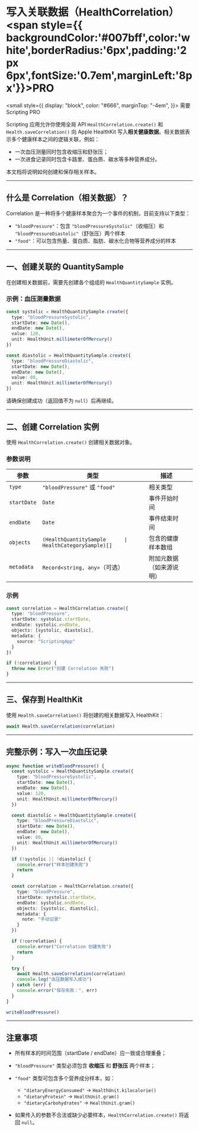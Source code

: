# 写入关联数据（HealthCorrelation） <span style={{ backgroundColor:'#007bff',color:'white',borderRadius:'6px',padding:'2px 6px',fontSize:'0.7em',marginLeft:'8px'}}>PRO</span>

<small
  style={{
    display: "block",
    color: "#666",
    marginTop: "-4em",
  }}>
  需要 Scripting PRO
</small>

Scripting 应用允许你使用全局 API `HealthCorrelation.create()` 和 `Health.saveCorrelation()` 向 Apple HealthKit 写入**相关健康数据**。相关数据表示多个健康样本之间的逻辑关联，例如：

* 一次血压测量同时包含收缩压和舒张压；
* 一次进食记录同时包含卡路里、蛋白质、碳水等多种营养成分。

本文档将说明如何创建和保存相关样本。

---

## 什么是 Correlation（相关数据）？

Correlation 是一种将多个健康样本聚合为一个事件的机制，目前支持以下类型：

* `"bloodPressure"`：包含 `"bloodPressureSystolic"`（收缩压）和 `"bloodPressureDiastolic"`（舒张压）两个样本
* `"food"`：可以包含热量、蛋白质、脂肪、碳水化合物等营养成分的样本

---

## 一、创建关联的 QuantitySample

在创建相关数据前，需要先创建各个组成的 `HealthQuantitySample` 实例。

### 示例：血压测量数据

```ts
const systolic = HealthQuantitySample.create({
  type: "bloodPressureSystolic",
  startDate: new Date(),
  endDate: new Date(),
  value: 120,
  unit: HealthUnit.millimeterOfMercury()
})

const diastolic = HealthQuantitySample.create({
  type: "bloodPressureDiastolic",
  startDate: new Date(),
  endDate: new Date(),
  value: 80,
  unit: HealthUnit.millimeterOfMercury()
})
```

请确保创建成功（返回值不为 `null`）后再继续。

---

## 二、创建 Correlation 实例

使用 `HealthCorrelation.create()` 创建相关数据对象。

### 参数说明

| 参数          | 类型                           | 描述                         |           |
| ----------- | ---------------------------- | -------------------------- | --------- |
| `type`      | `"bloodPressure"` 或 `"food"` | 相关类型                       |           |
| `startDate` | `Date`                       | 事件开始时间                     |           |
| `endDate`   | `Date`                       | 事件结束时间                     |           |
| `objects`   | `(HealthQuantitySample      \| HealthCategorySample)[]` | 包含的健康样本数组 |
| `metadata`  | `Record<string, any>`（可选）    | 附加元数据（如来源说明）               |           |

### 示例

```ts
const correlation = HealthCorrelation.create({
  type: "bloodPressure",
  startDate: systolic.startDate,
  endDate: systolic.endDate,
  objects: [systolic, diastolic],
  metadata: {
    source: "ScriptingApp"
  }
})

if (!correlation) {
  throw new Error("创建 Correlation 失败")
}
```

---

## 三、保存到 HealthKit

使用 `Health.saveCorrelation()` 将创建的相关数据写入 HealthKit：

```ts
await Health.saveCorrelation(correlation)
```

---

## 完整示例：写入一次血压记录

```ts
async function writeBloodPressure() {
  const systolic = HealthQuantitySample.create({
    type: "bloodPressureSystolic",
    startDate: new Date(),
    endDate: new Date(),
    value: 120,
    unit: HealthUnit.millimeterOfMercury()
  })

  const diastolic = HealthQuantitySample.create({
    type: "bloodPressureDiastolic",
    startDate: new Date(),
    endDate: new Date(),
    value: 80,
    unit: HealthUnit.millimeterOfMercury()
  })

  if (!systolic || !diastolic) {
    console.error("样本创建失败")
    return
  }

  const correlation = HealthCorrelation.create({
    type: "bloodPressure",
    startDate: systolic.startDate,
    endDate: systolic.endDate,
    objects: [systolic, diastolic],
    metadata: {
      note: "手动记录"
    }
  })

  if (!correlation) {
    console.error("Correlation 创建失败")
    return
  }

  try {
    await Health.saveCorrelation(correlation)
    console.log("血压数据写入成功")
  } catch (err) {
    console.error("保存失败：", err)
  }
}

writeBloodPressure()
```

---

## 注意事项

* 所有样本的时间范围（startDate / endDate）应一致或合理重叠；
* `"bloodPressure"` 类型必须包含 **收缩压** 和 **舒张压** 两个样本；
* `"food"` 类型可包含多个营养成分样本，如：

  * `"dietaryEnergyConsumed"` → `HealthUnit.kilocalorie()`
  * `"dietaryProtein"` → `HealthUnit.gram()`
  * `"dietaryCarbohydrates"` → `HealthUnit.gram()`
* 如果传入的参数不合法或缺少必要样本，`HealthCorrelation.create()` 将返回 `null`。
